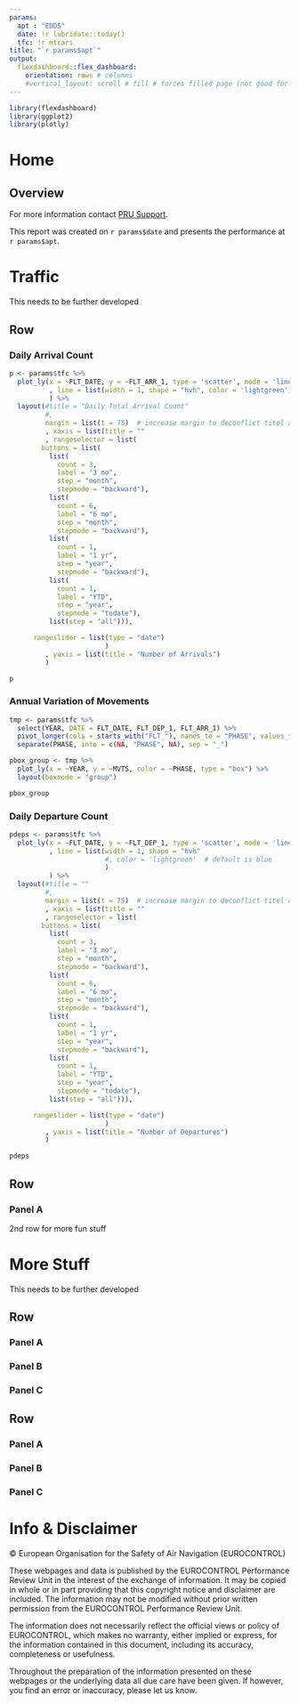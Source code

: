 ```yaml
---
params:
  apt : "EDDS"
  date: !r lubridate::today()
  tfc: !r mtcars
title: "`r params$apt`"
output: 
  flexdashboard::flex_dashboard:
    orientation: rows # columns
    #vertical_layout: scroll # fill # forces filled page (not good for multiple charts)
---
```


```r
library(flexdashboard)
library(ggplot2)
library(plotly)
```

# Home {data-icon="fa-home"}

Overview {.sidebar}
-------------------------------------

For more information contact <a href="mailto:pru-support@eurocontrol.int?subject=Airport Dashboard">PRU Support</a>.

This report was created on `r params$date` and presents the performance at `r params$apt`.


# Traffic

This needs to be further developed

Row
-----------------------------------------------------------------------

### Daily Arrival Count {data-width=300}

```r
p <- params$tfc %>%
  plot_ly(x = ~FLT_DATE, y = ~FLT_ARR_1, type = 'scatter', mode = 'lines'
          , line = list(width = 1, shape = "hvh", color = 'lightgreen')
          ) %>%
  layout(#title = "Daily Total Arrival Count"
         #, 
         margin = list(t = 75)  # increase margin to deconflict titel and buttons
         , xaxis = list(title = ""
         , rangeselector = list(
        buttons = list(
          list(
            count = 3,
            label = "3 mo",
            step = "month",
            stepmode = "backward"),
          list(
            count = 6,
            label = "6 mo",
            step = "month",
            stepmode = "backward"),
          list(
            count = 1,
            label = "1 yr",
            step = "year",
            stepmode = "backward"),
          list(
            count = 1,
            label = "YTD",
            step = "year",
            stepmode = "todate"),
          list(step = "all"))),

      rangeslider = list(type = "date")
                        )
         , yaxis = list(title = "Number of Arrivals")
         )

p
```

### Annual Variation of Movements {data-width=300}

```r
tmp <- params$tfc %>%
  select(YEAR, DATE = FLT_DATE, FLT_DEP_1, FLT_ARR_1) %>%
  pivot_longer(cols = starts_with("FLT_"), names_to = "PHASE", values_to = "MVTS") %>%
  separate(PHASE, into = c(NA, "PHASE", NA), sep = "_")

pbox_group <- tmp %>%
  plot_ly(x = ~YEAR, y = ~MVTS, color = ~PHASE, type = "box") %>%
  layout(boxmode = "group")

pbox_group
```


### Daily Departure Count {data-width=300}

```r
pdeps <- params$tfc %>%
  plot_ly(x = ~FLT_DATE, y = ~FLT_DEP_1, type = 'scatter', mode = 'lines'
          , line = list(width = 1, shape = "hvh"
                        #, color = 'lightgreen'  # default is blue
                        )
          ) %>%
  layout(#title = ""
         #, 
         margin = list(t = 75)  # increase margin to deconflict titel and buttons
         , xaxis = list(title = ""
         , rangeselector = list(
        buttons = list(
          list(
            count = 3,
            label = "3 mo",
            step = "month",
            stepmode = "backward"),
          list(
            count = 6,
            label = "6 mo",
            step = "month",
            stepmode = "backward"),
          list(
            count = 1,
            label = "1 yr",
            step = "year",
            stepmode = "backward"),
          list(
            count = 1,
            label = "YTD",
            step = "year",
            stepmode = "todate"),
          list(step = "all"))),

      rangeslider = list(type = "date")
                        )
         , yaxis = list(title = "Number of Departures")
         )

pdeps
```

Row
-----------------------------------------------------------------------

### Panel A {data-width=300}

2nd row for more fun stuff


# More Stuff

This needs to be further developed

Row
-----------------------------------------------------------------------

### Panel A {data-width=300}

### Panel B {data-width=300}

### Panel C {data-width=300}


Row
-----------------------------------------------------------------------

### Panel A {data-width=300}

### Panel B {data-width=300}

### Panel C {data-width=300}




# Info & Disclaimer {data-icon="fa-question-circle"}

© European Organisation for the Safety of Air Navigation (EUROCONTROL) 

These webpages and data is published by the EUROCONTROL Performance Review Unit in the interest of the exchange of information. It may be copied in whole or in part providing that this copyright notice and disclaimer are included. 
The information may not be modified without prior written permission from the EUROCONTROL Performance Review Unit.

The information does not necessarily reflect the official views or policy of EUROCONTROL, which makes no warranty, either implied or express, for the information contained in this document, including its accuracy, completeness or usefulness.

Throughout the preparation of the information presented on these webpages or the underlying data all due care have been given. If however, you find an error or inaccuracy, please let us know.

